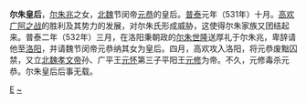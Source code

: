 {{unreferenced|time=2013-10-28}}
'''尔朱皇后'''，[[尔朱兆|尔朱兆]]之女，[[北魏|北魏]]节闵帝[[元恭|元恭]]的皇后。[[普泰|普泰]]元年（531年）十月。[[高欢|高欢]][[广阿之战|广阿之战]]的胜利及其势力的发展，对尔朱氏形成威胁，这使得尔朱家族又团结起来。普泰二年（532年）三月，在洛阳秉朝政的[[尔朱世隆|尔朱世隆]]送厚礼于尔朱兆，卑辞请他至[[洛阳|洛阳]]，并请魏节闵帝元恭纳其女为皇后。四月，高欢攻入洛阳，将元恭废黜囚禁，又立[[北魏孝文帝|北魏孝文帝]]孙、广平王[[元怀|元怀]]第三子平阳王[[元修|元修]]为帝。不久，元修毒杀元恭。尔朱皇后后事无载。

{{北魏皇后}}
{{start box}} 
{{s-before|[[尔朱皇后_(北魏长广王)|尔朱皇后]]}} 
{{s-title|[[:Category:北魏皇后|北魏皇后]]|532年}} 
{{s-after|[[高皇后_(北魏孝武帝)|高皇后]]}} 
{{end box}}

[[Category:北魏皇后|E]]
[[Category:爾朱姓|~]]